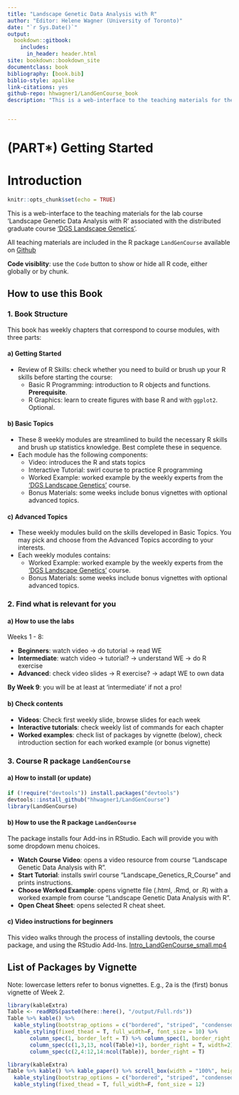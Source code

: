 ```yaml
--- 
title: "Landscape Genetic Data Analysis with R"
author: "Editor: Helene Wagner (University of Toronto)"
date: "`r Sys.Date()`"
output:
  bookdown::gitbook:
    includes:
      in_header: header.html
site: bookdown::bookdown_site
documentclass: book
bibliography: [book.bib]
biblio-style: apalike
link-citations: yes
github-repo: hhwagner1/LandGenCourse_book
description: "This is a web-interface to the teaching materials for the lab course 'Landscape Genetic Data Analysis with R' associated with the distributed graduate course 'DGS Landscape Genetics'. The output format is bookdown::gitbook."


---
```

# (PART\*) Getting Started {-}
# Introduction

```r
knitr::opts_chunk$set(echo = TRUE)
```



This is a web-interface to the teaching materials for the lab course 'Landscape Genetic Data Analysis with R' associated with the distributed graduate course  ['DGS Landscape Genetics'](https://sites.google.com/site/landscapegeneticscourse/ "DGS public website").

All teaching materials are included in the R package `LandGenCourse` available on [Github](https://github.com/hhwagner1/LandGenCourse "github repository") 

**Code visiblity**: use the `Code` button to show or hide all R code, either globally or by chunk.

## How to use this Book

### 1. Book Structure

This book has weekly chapters that correspond to course modules, with three parts:

#### a) Getting Started 
  - Review of R Skills: check whether you need to build or brush up your R skills before starting the course:
      - Basic R Programming: introduction to R objects and functions. **Prerequisite**.
      - R Graphics: learn to create figures with base R and with `ggplot2`. Optional.
      
#### b) Basic Topics
  - These 8 weekly modules are streamlined to build the necessary R skills and brush up statistics knowledge. Best complete these in sequence.
  - Each module has the following components:
      - Video: introduces the R and stats topics
      - Interactive Tutorial: swirl course to practice R programming
      - Worked Example: worked example by the weekly experts from the ['DGS Landscape Genetics'](https://sites.google.com/site/landscapegeneticscourse/ "DGS public website") course.
      - Bonus Materials: some weeks include bonus vignettes with optional advanced topics.
      
#### c) Advanced Topics
  - These weekly modules build on the skills developed in Basic Topics. You may pick and choose from the Advanced Topics according to your interests.
  - Each weekly modules contains:
      - Worked Example: worked example by the weekly experts from the ['DGS Landscape Genetics'](https://sites.google.com/site/landscapegeneticscourse/ "DGS public website") course.
      - Bonus Materials: some weeks include bonus vignettes with optional advanced topics.

### 2. Find what is relevant for you

#### a) How to use the labs 

Weeks 1 - 8:

- **Beginners**:   watch video -> do tutorial -> read WE
- **Intermediate**:   watch video -> tutorial? -> understand WE -> do R exercise
- **Advanced**:   check video slides -> R exercise? -> adapt WE to own data

**By Week 9**: you will be at least at ‘intermediate’ if not a pro!

#### b) Check contents

- **Videos**: Check first weekly slide, browse slides for each week
- **Interactive tutorials**: check weekly list of commands for each chapter
- **Worked examples**: check list of packages by vignette (below), check introduction section for each worked example (or bonus vignette) 

### 3. Course R package `LandGenCourse`

#### a) How to install (or update)
```r
if (!require("devtools")) install.packages("devtools")
devtools::install_github("hhwagner1/LandGenCourse")
library(LandGenCourse)
```

#### b) How to use the R package `LandGenCourse`

The package installs four Add-ins in RStudio. Each will provide you with some dropdown menu choices.

- **Watch Course Video**: opens a video resource from course "Landscape Genetic Data Analysis with R".
- **Start Tutorial**: installs swirl course "Landscape_Genetics_R_Course" and prints instructions.
- **Choose Worked Example**: opens vignette file (.html, .Rmd, or .R) with a worked example from course "Landscape Genetic Data Analysis with R".
- **Open Cheat Sheet**: opens selected R cheat sheet.

#### c) Video instructions for beginners
This video walks through the process of installing devtools, the course package, and using the RStudio Add-Ins.
<a href="https://www.dropbox.com/s/598kwim7x09m47t/Intro_LandGenCourse_small.mp4?dl=0" target="_blank">Intro_LandGenCourse_small.mp4</a>


## List of Packages by Vignette

Note: lowercase letters refer to bonus vignettes. E.g., 2a is the (first) bonus vignette of Week 2. 

```r
library(kableExtra)
Table <- readRDS(paste0(here::here(), "/output/Full.rds"))
Table %>% kable() %>% 
  kable_styling(bootstrap_options = c("bordered", "striped", "condensed", "responsive")) %>%
  kable_styling(fixed_thead = T, full_width=F, font_size = 10) %>%
       column_spec(1, border_left = T) %>% column_spec(1, border_right = T)  %>%
       column_spec(c(1,3,13, ncol(Table)+1), border_right = T, width=2) %>% 
       column_spec(c(2,4:12,14:ncol(Table)), border_right = T)
```


```r
library(kableExtra)
Table %>% kable() %>% kable_paper() %>% scroll_box(width = "100%", height = "200px") %>%
  kable_styling(bootstrap_options = c("bordered", "striped", "condensed", "responsive")) %>%
  kable_styling(fixed_thead = T, full_width=F, font_size = 12)
```


